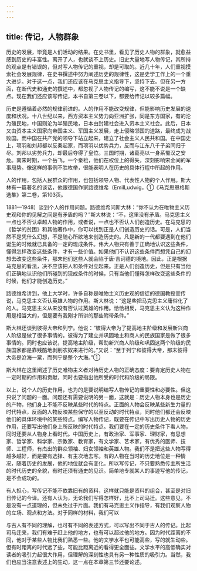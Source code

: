 ```yaml
---
---
---
```

title: 传记，人物群象
---



历史的发展，毕竟是人们活动的结果。在史书里，看见了历史人物的群象，就愈益感到历史的丰富性。离开了人，也就谈不上历史。旧史大量地写人物传记，其所持的观点是有错误的，但对写人物传记的重视，却是可取的。近几十年，人们重视摸索社会发展规律，在史书撰述中努力阐述历史的规律性，这是史学工作上的一个重大进步。对于这一点，我们还应该在马克思主义指导下，坚持下去。但在另一方面，在断代史和通史的撰述中，都忽视了人物传记的编写，这不能不说是一个缺点。现在我们还应该写传记，本书自第三卷以下，都要给传记以较多篇幅。

历史是遵循着必然的规律前进的。人的作用不能改变规律，但能影响历史发展的速度和状况。十八世纪以来，西方资本主义势力向亚洲扩张，同是东方国家，有的沦为殖民地，中国则沦为半殖民地，日本由封建社会进入资本主义社会。此后，日本又由资本主义国家向帝国主义、军国主义发展，走上侵略邻国的道路，最终成为战败国。而中国在共产党的领导下站立起来，建立了社会主义人民共和国。在中国史上，项羽和刘邦都以反秦起家，而项羽以优势兵力，反而与江东八千子弟同归于尽。刘邦以劣势兵力，却最后夺得了皇位。三国时期，诸葛亮以一身系蜀汉之安危。南宋时期，一个岳飞，一个秦桧，他们在权位上的得失，深刻影响宋金间的军事局势。像这样的事例不胜枚举，很能表明人在历史的具体行程中所起的作用。

人的作用，包括人民群众的作用，也包括领导人物、代表性人物的个人作用。斯大林有一篇著名的谈话，他跟德国作家路德维希（EmilLudwig，①《马克思恩格斯选集》第二卷，第103页。

1881—1948）谈到个人的作用问题。路德维希问斯大林：“你不认为在唯物主义历史观和你的见解之间是有矛盾的吗？”斯大林说：“不，这里没有矛盾。马克思主义一点也不否认卓越人物的作用，或者说，一点也不否认人们创造历史。在马克思的《哲学的贫困》和其他著作中，你可以找到正是人们创造历史的话。可是，人们当然不是凭什么幻想，不是随心所欲地来创造历史的。凡是新的一代都要遇到在他们诞生的时候就已具备的一定的现成条件。伟大人物只有善于正确地认识这些条件，懂得怎样改变这些条件，才有一些价值。如果他们不认识这些条件而想凭自己的幻想去改变这些条件，那末他们这些人就会陷于唐·吉诃德的境地。因此，正是根据马克思的看法，决不应该把人和条件对立起来。正是人们创造历史，但是只有当他们正确地认识他们所碰到的现成条件的时候，只有当他们懂得怎样改变这些条件的时候，他们才能创造历史。”

路德维希讲到，他上大学时，许多自称是唯物主义历史观的信徒的德国教授宣传说，马克思主义否认英雄人物的作用。斯大林说：“这是些把马克思主义庸俗化了的人。马克思主义从来没有否认过英雄的作用。恰恰相反，马克思主义认为这种作用是相当大的，但是要有我刚才所讲的那些附带条件。”

斯大林还谈到彼得大帝和列宁。他说：“彼得大帝为了提高地主阶级和发展新兴商人阶级是做了很多事情的。彼得为了建立并巩固地主和商人的民族国家是做了很多事情的。同时也应该说，提高地主阶级，帮助新兴商人阶级和巩固这两个阶级的民族国家都是靠残酷地剥削农奴来进行的。”又说：“至于列宁和彼得大帝，那末彼得大帝是沧海一粟，而列宁是整个大海。”①

斯大林在这里阐述了历史唯物主义者对待历史人物的正确态度：要肯定历史人物在一定时期的作用和贡献，同时也要指出他所受的时代和阶级的局限。

以上，说个人的历史作用，也为的是要说明编写人物传记的重要性和必要性。但这只说了问题的一面。问题还有需要说明的另一面，这就是：历史人物本身也是历史的产物，他们身上不能不反映某些时代的特点。正面的人物会反映某些新生力量的时代特点，反面的人物反映某些保守的以至反动的时代特点，同时他们都还会反映他们的具体环境中的某些特点。编写人物传记，既要在传记中写出历史人物的历史作用，还要写出他们身上所反映的时代特点。我们要在一定的历史条件下看人物，同时还要从人物身上看时代。中国历史上，有政治家、军事家、理财家，有思想家、哲学家、科学家、宗教家、教育家，有文学家、艺术家，有优秀的医师、技师、工程师，有杰出的群众领袖、妇女领袖和英雄人物。我们不是把这些人物写得越多越好，而是要有选择、有主次地去写。有的人物在当时的历史地位是一种情况，随着历史的发展，他的地位就会有变化。所以写传记，不只要熟悉传主所生活的时代历史的全貌，有时还须有通史的见识。简单地专就某人的事迹写他的传记，是不会成功的。

有人担心，写传记不能不依靠旧有的资料，这样就只能是资料的组合，甚至是对旧日传记的今译。还有人认为，无论我们写得怎样好，比不上司马迁。这些意见，不是没有一点道理的，但未免过于片面。我们有马克思主义作指导，有我们观察人物的立场、观点和方法。对于同样的材料，我们可以

与古人有不同的理解，也可有不同的表述方式，可以写出不同于古人的传记。比起司马迁来，我们有难于赶上他的地方，也有可以超过他的地方。因为时代距离的不同，他对于某些人物比我们熟悉一些。他的文学水平也可能高些，写的就生动些。但有时距离的时代远了些，可能比距离近的看得更全面些。文学水平的高低确实对读者的吸引力起很大作用，但理解的深刻性也具有另一种性质的吸引力。当然，我们也应当注意表述上的生动，这一点在本章第三节还要论述。